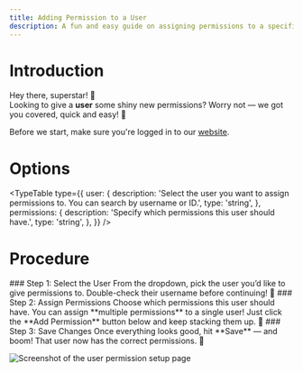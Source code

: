 ```yaml
---
title: Adding Permission to a User
description: A fun and easy guide on assigning permissions to a specific user through the website.
---
```


# Introduction

Hey there, superstar! 🌟  
Looking to give a **user** some shiny new permissions? Worry not — we got you covered, quick and easy! 💪  

Before we start, make sure you're logged in to our [website](https://antiraid.xyz).  

# Options

<TypeTable
  type={{
    user: {
      description:
        'Select the user you want to assign permissions to. You can search by username or ID.',
      type: 'string',
    },
    permissions: {
      description:
        'Specify which permissions this user should have.',
      type: 'string',
    },
  }}
/>

# Procedure

<Steps>
  <Step>
    ### Step 1: Select the User  
    From the dropdown, pick the user you’d like to give permissions to. Double-check their username before continuing! 👀
  </Step>

  <Step>
    ### Step 2: Assign Permissions  
    Choose which permissions this user should have.  
  </Step>

  <Callout title="Pro Tip 💡" type="info">
    You can assign **multiple permissions** to a single user!  
    Just click the **Add Permission** button below and keep stacking them up. 🚀
  </Callout>

  <Step>
    ### Step 3: Save Changes  
    Once everything looks good, hit **Save** — and boom! That user now has the correct permissions. 🎉
  </Step>
</Steps>

![Screenshot of the user permission setup page](/adding-perms-user-site.png)
